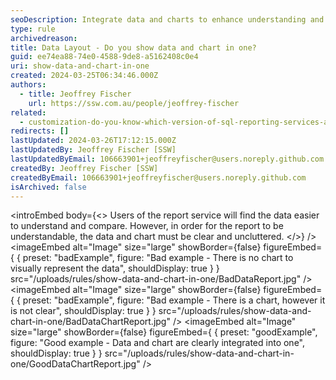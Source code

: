 ```yaml
---
seoDescription: Integrate data and charts to enhance understanding and comparison of reports.
type: rule
archivedreason:
title: Data Layout - Do you show data and chart in one?
guid: ee74ea88-74e0-4588-9de8-a5162408c0e4
uri: show-data-and-chart-in-one
created: 2024-03-25T06:34:46.000Z
authors:
  - title: Jeoffrey Fischer
    url: https://ssw.com.au/people/jeoffrey-fischer
related:
  - customization-do-you-know-which-version-of-sql-reporting-services-and-visual-studio-you-are-using
redirects: []
lastUpdated: 2024-03-26T17:12:15.000Z
lastUpdatedBy: Jeoffrey Fischer [SSW]
lastUpdatedByEmail: 106663901+jeoffreyfischer@users.noreply.github.com
createdBy: Jeoffrey Fischer [SSW]
createdByEmail: 106663901+jeoffreyfischer@users.noreply.github.com
isArchived: false
---
```


<introEmbed
  body={<>
Users of the report service will find the data easier to understand and compare. However, in order for the report to be understandable, the data and chart must be clear and uncluttered.
  </>}
/>
<imageEmbed
  alt="Image"
  size="large"
  showBorder={false}
  figureEmbed={ {
    preset: "badExample",
    figure: "Bad example - There is no chart to visually represent the data",
    shouldDisplay: true
  } }
  src="/uploads/rules/show-data-and-chart-in-one/BadDataReport.jpg"
/>
<imageEmbed
  alt="Image"
  size="large"
  showBorder={false}
  figureEmbed={ {
    preset: "badExample",
    figure: "Bad example - There is a chart, however it is not clear",
    shouldDisplay: true
  } }
  src="/uploads/rules/show-data-and-chart-in-one/BadDataChartReport.jpg"
/>
<imageEmbed
  alt="Image"
  size="large"
  showBorder={false}
  figureEmbed={ {
    preset: "goodExample",
    figure: "Good example - Data and chart are clearly integrated into one",
    shouldDisplay: true
  } }
  src="/uploads/rules/show-data-and-chart-in-one/GoodDataChartReport.jpg"
/>
